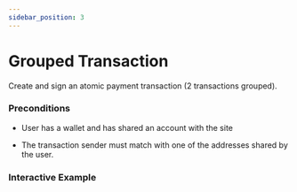 ```yaml
---
sidebar_position: 3
---
```



# Grouped Transaction

Create and sign an atomic payment transaction (2 transactions grouped).

### Preconditions

* User has a wallet and has shared an account with the site

* The transaction sender must match with one of the addresses shared by the user.

### Interactive Example
<GroupTransaction />
